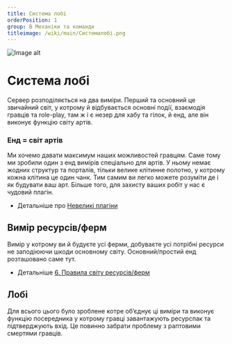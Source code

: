 ```yaml
---
title: Система лобі
orderPosition: 1
group: B Механіки та команди
titleimage: /wiki/main/Системалобі.png
---
```


<img src='/wiki/main/Системалобі1.png' className="topimage" alt="Image alt" />

# Система лобі

Сервер розподіляється на два виміри. Перший та основний це звичайний світ, у котрому й відбувається основні події, взаємодія гравців та role-play, там ж і є незер для хабу та гілок, й енд, але він виконує функцію світу артів.

### Енд = світ артів

Ми хочемо давати максимум наших можливостей гравцям. Саме тому ми зробили один з енд вимірів спеціально для артів. У ньому немає жодних структур та порталів, тільки велике клітинне полотно, у котрому кожна клітина це один чанк. Тим самим ви легко можете розуміти де і як будувати ваш арт. Більше того, для захисту ваших робіт у нас є чудовий плагін.

- Детальніше про [Невеликі плагіни](/wiki/commands_and_mechanics/small_plugins)

## Вимір ресурсів/ферм

Вимір у котрому ви й будуєте усі ферми, добуваєте усі потрібні ресурси не заподіюючи шкоди основному світу. Основний/простий енд розташовано саме тут.

- Детальніше [6. Правила світу ресурсів/ферм](/wiki/first_time_on_server/rules)

## Лобі

Для всього цього було зроблене котре обʼєднує ці виміри та виконує функцію посередника у котрому гравці завантажують ресурспак та підтверджують вхід. Це повинно забрати проблему з раптовими смертями гравців.
